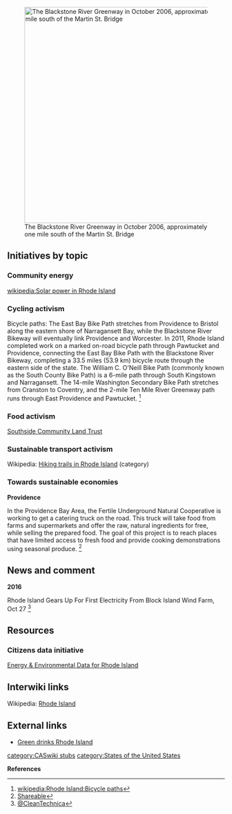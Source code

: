 [[File:Blackstone-River-Bikeway.jpg|right|500px|thumb|The Blackstone River Greenway in October 2006, approximately one mile south of the Martin St. Bridge]]
== Initiatives by topic ==

=== Community energy ===

[[wikipedia:Solar power in Rhode Island]]

=== Cycling activism ===

Bicycle paths: The East Bay Bike Path stretches from Providence to Bristol along the eastern shore of Narragansett Bay, while the Blackstone River Bikeway will eventually link Providence and Worcester. In 2011, Rhode Island completed work on a marked on-road bicycle path through Pawtucket and Providence, connecting the East Bay Bike Path with the Blackstone River Bikeway, completing a 33.5 miles (53.9 km) bicycle route through the eastern side of the state. The William C. O'Neill Bike Path (commonly known as the South County Bike Path) is a 6-mile path through South Kingstown and Narragansett. The 14-mile Washington Secondary Bike Path stretches from Cranston to Coventry, and the 2-mile Ten Mile River Greenway path runs through East Providence and Pawtucket. <ref>[[wikipedia:Rhode Island:Bicycle paths]]</ref>

=== Food activism ===

[http://www.southsideclt.org/ Southside Community Land Trust]

=== Sustainable transport activism ===

Wikipedia: [[wikipedia:Hiking trails in Rhode Island|Hiking trails in Rhode Island]] (category)

=== Towards sustainable economies ===

'''Providence'''

In the Providence Bay Area, the Fertile Underground Natural Cooperative is working to get a catering truck on the road. This truck will take food from farms and supermarkets and offer the raw, natural ingredients for free, while selling the prepared food. The goal of this project is to reach places that have limited access to fresh food and provide cooking demonstrations using seasonal produce. <ref>[http://www.shareable.net/blog/the-mutual-aid-network-takes-a-ground-up-approach-to-create-a-collaborative-economy Shareable]</ref>

== News and comment ==

'''2016'''

Rhode Island Gears Up For First Electricity From Block Island Wind Farm, Oct 27 <ref>[https://cleantechnica.com/2016/10/27/rhode-island-gears-first-electricity-block-island-wind-farm/ @CleanTechnica]</ref>

== Resources ==

=== Citizens data initiative ===

[http://www.eia.gov/state/?sid=ri Energy & Environmental Data for Rhode Island]

== Interwiki links ==
Wikipedia: [[wikipedia:Rhode Island|Rhode Island]]

== External links ==
*[http://www.greendrinks.org/RI/list Green drinks Rhode Island]


{{scaendmenu}}{{stub}}
[[category:CASwiki stubs]]
[[category:States of the United States]]

'''References'''
{{Attrib sca ref|Rhode Island}}
<references/>